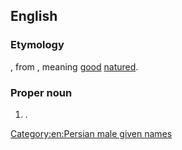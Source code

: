 {{also|hoo man}}

==English==

===Etymology===
{{etyl|fa|en}} {{m|fa|هومن|tr=Human}}, from {{etyl|pal|en}}, meaning [[good]] [[nature]]d.

===Proper noun===
{{en-proper noun}}

# {{non-gloss definition|A transliteration of a Persian male [[given name]]}}.

[[Category:en:Persian male given names]]